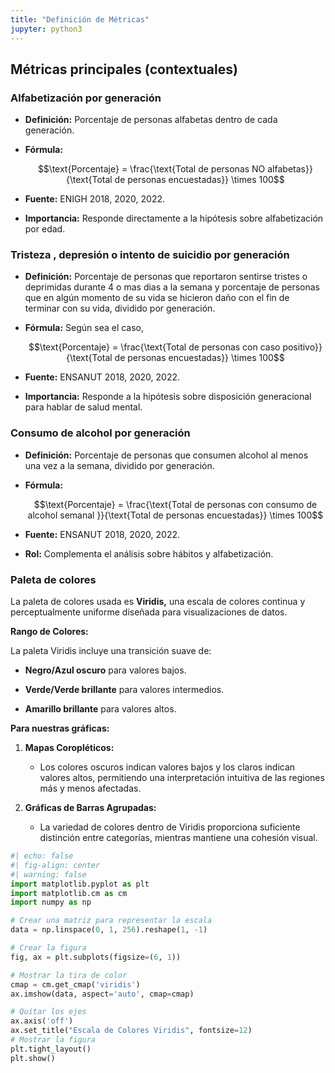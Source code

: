 ```yaml
---
title: "Definición de Métricas"
jupyter: python3
---
```


## Métricas principales (contextuales)

### **Alfabetización por generación**

-   **Definición:** Porcentaje de personas alfabetas dentro de cada generación.

-   **Fórmula:**

    $$\text{Porcentaje} = \frac{\text{Total de personas NO alfabetas}}{\text{Total de personas encuestadas}} \times 100$$

-   **Fuente:** ENIGH 2018, 2020, 2022.

-   **Importancia:** Responde directamente a la hipótesis sobre alfabetización por edad.

### **Tristeza , depresión o intento de suicidio por generación**

-   **Definición:** Porcentaje de personas que reportaron sentirse tristes o deprimidas durante 4 o mas dias a la semana y porcentaje de personas que en algún momento de su vida se hicieron daño con el fin de terminar con su vida, dividido por generación.

-   **Fórmula:** Según sea el caso,

    $$\text{Porcentaje} = \frac{\text{Total de personas con caso positivo}}{\text{Total de personas encuestadas}} \times 100$$

-   **Fuente:** ENSANUT 2018, 2020, 2022.

-   **Importancia:** Responde a la hipótesis sobre disposición generacional para hablar de salud mental.

### **Consumo de alcohol por generación**

-   **Definición:** Porcentaje de personas que consumen alcohol al menos una vez a la semana, dividido por generación.

-   **Fórmula:**

    $$\text{Porcentaje} = \frac{\text{Total de personas con consumo de alcohol semanal }}{\text{Total de personas encuestadas}} \times 100$$

-   **Fuente:** ENSANUT 2018, 2020, 2022.

-   **Rol:** Complementa el análisis sobre hábitos y alfabetización.

### **Paleta de colores**

La paleta de colores usada es **Viridis,** una escala de colores continua y perceptualmente uniforme diseñada para visualizaciones de datos.

**Rango de Colores:**

La paleta Viridis incluye una transición suave de:

-   **Negro/Azul oscuro** para valores bajos.

-   **Verde/Verde brillante** para valores intermedios.

-   **Amarillo brillante** para valores altos.

**Para nuestras gráficas:**

1.  **Mapas Coropléticos:**

    -   Los colores oscuros indican valores bajos y los claros indican valores altos, permitiendo una interpretación intuitiva de las regiones más y menos afectadas.

2.  **Gráficas de Barras Agrupadas:**

    -   La variedad de colores dentro de Viridis proporciona suficiente distinción entre categorías, mientras mantiene una cohesión visual.

```python
#| echo: false
#| fig-align: center
#| warning: false
import matplotlib.pyplot as plt
import matplotlib.cm as cm
import numpy as np

# Crear una matriz para representar la escala
data = np.linspace(0, 1, 256).reshape(1, -1)

# Crear la figura
fig, ax = plt.subplots(figsize=(6, 1))

# Mostrar la tira de color
cmap = cm.get_cmap('viridis')
ax.imshow(data, aspect='auto', cmap=cmap)

# Quitar los ejes
ax.axis('off')
ax.set_title("Escala de Colores Viridis", fontsize=12)
# Mostrar la figura
plt.tight_layout()
plt.show()
```
